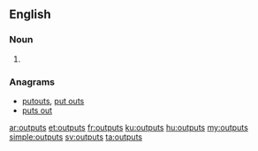 ==English==

===Noun===
{{head|en}}

# {{plural of|output}}

===Anagrams===
* [[putouts#English|putouts]], [[put outs#English|put outs]]
* [[puts out#English|puts out]]

[[ar:outputs]]
[[et:outputs]]
[[fr:outputs]]
[[ku:outputs]]
[[hu:outputs]]
[[my:outputs]]
[[simple:outputs]]
[[sv:outputs]]
[[ta:outputs]]